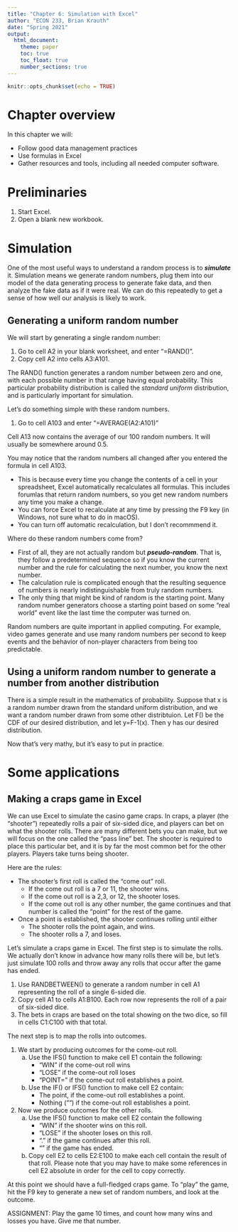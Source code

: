 ```yaml
---
title: "Chapter 6: Simulation with Excel"
author: "ECON 233, Brian Krauth"
date: "Spring 2021"
output: 
  html_document:
    theme: paper
    toc: true
    toc_float: true
    number_sections: true
---
```


```r
knitr::opts_chunk$set(echo = TRUE)
```

# Chapter overview

In this chapter we will:

 - Follow good data management practices 
 - Use formulas in Excel
 - Gather resources and tools, including all needed computer software.

# Preliminaries

1. Start Excel.
2. Open a blank new workbook.

# Simulation

One of the most useful ways to understand a random process is to ***simulate*** it.
Simulation means we generate random numbers, plug them into our model of the 
data generating process to generate fake data, and then analyze the fake data 
as if it were real. We can do this repeatedly to get a sense of how well
our analysis is likely to work.

## Generating a uniform random number

We will start by generating a single random number:

1. Go to cell A2 in your blank worksheet, and enter "=RAND()". 
2. Copy cell A2 into cells A3:A101.

The RAND() function generates a random number between zero and one, with each
possible number in that range having equal probability.  This
particular probability distribution is called the *standard uniform* 
distribution, and is particularly important for simulation.

Let's do something simple with these random numbers.

1. Go to cell A103 and enter "=AVERAGE(A2:A101)"

Cell A13 now contains the average of our 100 random numbers. It 
will usually be somewhere around 0.5.

You may notice that the random numbers all changed after you 
entered the formula in cell A103. 

- This is because every time you change the contents of a cell 
  in your spreadsheet,
  Excel automatically recalculates all formulas. This includes
  forumlas that return random numbers, so you get new random
  numbers any time you make a change.
- You can force Excel to recalculate at any time by pressing
  the F9 key (in Windows, not sure what to do in macOS).
- You can turn off automatic recalculation, but I don't 
  recommmend it.

Where do these random numbers come from?

- First of all, they are not actually random but ***pseudo-random***. 
  That is, they follow a predetermined
  sequence so if you know the current number and the rule for calculating 
  the next number, you know the next number.
- The calculation rule is complicated enough that the resulting sequence
  of numbers is nearly indistinguishable from truly random numbers.
- The only thing that might be kind of random is the starting point.
  Many random number generators choose a starting point based on some
  "real world" event like the last time the computer was turned on.

Random numbers are quite important in applied computing. For example, 
video games generate and use many random numbers per second to keep
events and the behavior of non-player characters from being too 
predictable.

## Using a uniform random number to generate a number from another distribution

There is a simple result in the mathematics of probability.
Suppose that x is a random number drawn from the standard uniform
distribution, and we want a random number drawn from some
other distribtuion.  Let F() be the CDF of our desired distribution,
and let y=F-1(x).  Then y has our desired distribution.

Now that's very mathy, but it's easy to put in practice.


# Some applications

## Making a craps game in Excel

We can use Excel to simulate the casino game craps. In craps, 
a player (the "shooter") repeatedly rolls a pair of six-sided 
dice, and players can bet on what the shooter rolls.  There 
are many different bets you can make, but we will focus on the
one called the "pass line" bet. The shooter
is required to place this particular bet, and it is by far the
most common bet for the other players. Players take turns being 
shooter.

Here are the rules:

- The shooter's first roll is called the "come out" roll.
  - If the come out roll is a 7 or 11, the shooter wins.
  - If the come out roll is a 2,3, or 12, the shooter loses.
  - If the come out roll is any other number, the game continues and 
    that number is called the "point" for the rest of the game.
- Once a point is established, the shooter continues rolling until either
  - The shooter rolls the point again, and wins.
  - The shooter rolls a 7, and loses.

Let's simulate a craps game in Excel.  The first step is to simulate the rolls.
We actually don't know in advance how many rolls there will be, but let's just
simulate 100 rolls and throw away any rolls that occur after the game has
ended.

1. Use RANDBETWEEN() to generate a random number in cell A1 representing the 
   roll of a single 6-sided die.  
2. Copy cell A1 to cells A1:B100.  Each row now represents the roll of a
   pair of six-sided dice.
3. The bets in craps are based on the total showing on the two dice, so fill 
   in cells C1:C100 with that total.

The next step is to map the rolls into outcomes.

1. We start by producing outcomes for the come-out roll. 
   a. Use the IFS() function to 
      make cell E1 contain the following:
      - "WIN" if the come-out roll wins
      - "LOSE" if the come-out roll loses
      - "POINT=" if the come-out roll establishes a point.
   b. Use the IF() or IFS() function to make cell E2 contain:
      - The point, if the come-out roll establishes a point.
      - Nothing ("") if the come-out roll establishes a point.
3. Now we produce outcomes for the other rolls.
   a. Use the IFS() function to make cell E2 contain the following
      - "WIN" if the shooter wins on this roll.
      - "LOSE" if the shooter loses on this roll.
      - "." if the game continues after this roll.
      - "" if the game has ended.
   b. Copy cell E2 to cells E2:E100 to make each cell contain
      the result of that roll.  Please note that you may 
      have to make some references in cell E2 absolute
      in order for the cell to copy correctly.
      
At this point we should have a full-fledged craps game.
To "play" the game, hit the F9 key to generate a new set 
of random numbers, and look at the outcome.

ASSIGNMENT: Play the game 10 times, and count how many
wins and losses you have. Give me that number.




